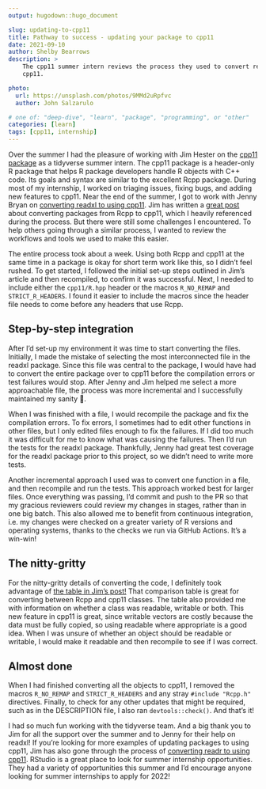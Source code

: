 ```yaml
---
output: hugodown::hugo_document

slug: updating-to-cpp11
title: Pathway to success - updating your package to cpp11
date: 2021-09-10
author: Shelby Bearrows
description: >
    The cpp11 summer intern reviews the process they used to convert readxl to using 
    cpp11.

photo:
  url: https://unsplash.com/photos/9MMd2uRpfvc
  author: John Salzarulo

# one of: "deep-dive", "learn", "package", "programming", or "other"
categories: [learn] 
tags: [cpp11, internship]
---
```


<!--
TODO:
* [x] Look over / edit the post's title in the yaml
* [x] Edit (or delete) the description; note this appears in the Twitter card
* [x] Pick category and tags (see existing with `hugodown::tidy_show_meta()`)
* [x] Find photo & update yaml metadata
* [x] Create `thumbnail-sq.jpg`; height and width should be equal
* [x] Create `thumbnail-wd.jpg`; width should be >5x height
* [x] `hugodown::use_tidy_thumbnails()`
* [x] Add intro sentence, e.g. the standard tagline for the package
* [ ] `usethis::use_tidy_thanks()`
-->

Over the summer I had the pleasure of working with Jim Hester on the [cpp11 package](https://cpp11.r-lib.org/) as a tidyverse summer intern.
The cpp11 package is a header-only R package that helps R package developers handle R objects with C++ code.
Its goals and syntax are similar to the excellent Rcpp package.
During most of my internship, I worked on triaging issues, fixing bugs, and adding new features to cpp11.
Near the end of the summer, I got to work with Jenny Bryan on [converting readxl to using cpp11](https://github.com/tidyverse/readxl/pull/659).
Jim has written a [great post](https://cpp11.r-lib.org/articles/converting.html) about converting packages from Rcpp to cpp11, which I heavily referenced during the process.
But there were still some challenges I encountered.
To help others going through a similar process, I wanted to review the workflows and tools we used to make this easier.

The entire process took about a week.
Using both Rcpp and cpp11 at the same time in a package is okay for short term work like this, so I didn't feel rushed.
To get started, I followed the initial set-up steps outlined in Jim’s article and then recompiled, to confirm it was successful.
Next, I needed to include either the `cpp11/R.hpp` header or the macros `R_NO_REMAP` and `STRICT_R_HEADERS`.
I found it easier to include the macros since the header file needs to come before any headers that use Rcpp.


## Step-by-step integration

After I'd set-up my environment it was time to start converting the files.
Initially, I made the mistake of selecting the most interconnected file in the readxl package.
Since this file was central to the package, I would have had to convert the entire package over to cpp11 before the compilation errors or test failures would stop.
After Jenny and Jim helped me select a more approachable file, the process was more incremental and I successfully maintained my sanity 🙌.

When I was finished with a file, I would recompile the package and fix the compilation errors.
To fix errors, I sometimes had to edit other functions in other files, but I only edited files enough to fix the failures.
If I did too much it was difficult for me to know what was causing the failures.
Then I'd run the tests for the readxl package.
Thankfully, Jenny had great test coverage for the readxl package prior to this project, so we didn't need to write more tests.  

Another incremental approach I used was to convert one function in a file, and then recompile and run the tests.
This approach worked best for larger files.
Once everything was passing, I'd commit and push to the PR so that my gracious reviewers could review my changes in stages, rather than in one big batch.
This also allowed me to benefit from continuous integration, i.e. my changes were checked on a greater variety of R versions and operating systems, thanks to the checks we run via GitHub Actions.
It's a win-win!

## The nitty-gritty

For the nitty-gritty details of converting the code, I definitely took advantage of [the table in Jim’s post!](https://cpp11.r-lib.org/articles/converting.html#class-comparison-table-1)
That comparison table is great for converting between Rcpp and cpp11 classes.
The table also provided me with information on whether a class was readable, writable or both.
This new feature in cpp11 is great, since writable vectors are costly because the data must be fully copied, so using readable where appropriate is a good idea.
When I was unsure of whether an object should be readable or writable, I would make it readable and then recompile to see if I was correct.

## Almost done

When I had finished converting all the objects to cpp11, I removed the macros `R_NO_REMAP` and `STRICT_R_HEADERS` and any stray `#include "Rcpp.h"` directives. Finally, to check for any other updates that might be required, such as in the DESCRIPTION file, I also ran `devtools::check()`.
And that’s it!

I had so much fun working with the tidyverse team.
And a big thank you to Jim for all the support over the summer and to Jenny for their help on readxl!
If you're looking for more examples of updating packages to using cpp11, Jim has also gone through the process of [converting readr to using cpp11](https://github.com/tidyverse/readr/pull/1109).
RStudio is a great place to look for summer internship opportunities.
They had a variety of opportunities this summer and I’d encourage anyone looking for summer internships to apply for 2022!

